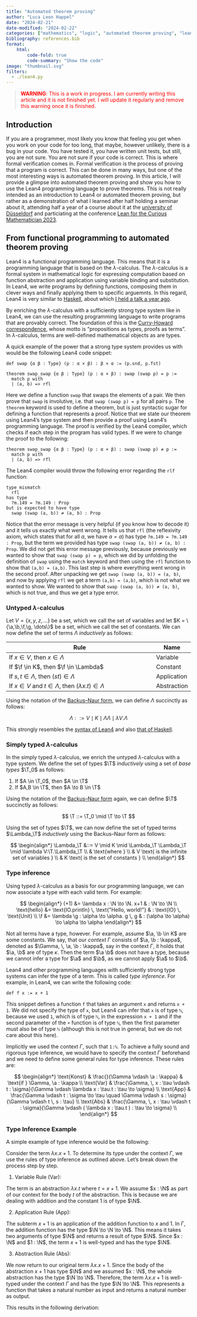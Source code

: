```yaml
---
title: "Automated theorem proving"
author: "Luca Leon Happel"
date: "2024-02-21"
date-modified: "2024-02-22"
categories: ["mathematics", "logic", "automated theorem proving", "lean4", "formal verification"]
bibliography: references.bib
format:
    html:
        code-fold: true
        code-summary: "Show the code"
image: "thumbnail.svg"
filters: 
  - ./lean4.py
---
```



> <span style="color: red">__WARNING__: This is a work in progress. I am currently writing this article and it is not finished yet. I will update it regularly and remove this warning once it is finished.</span>

::: {.hidden}
$$
\newcommand{\a}{\text{a}}
\newcommand{\b}{\text{b}}
\newcommand{\f}{\text{f}}
\newcommand{\g}{\text{g}}
\newcommand{\T}{\mathbb{T}}
$$
:::

## Introduction

If you are a programmer, most likely you know that feeling you get when you work on your code for too long, that maybe, however unlikely, there is a bug in your code. You have tested it, you have written unit tests, but still, you are not sure. You are not sure if your code is correct. This is where formal verification comes in. Formal verification is the process of proving that a program is correct. This can be done in many ways, but one of the most interesting ways is automated theorem proving. In this article, I will provide a glimpse into automated theorem proving and show you how to use the Lean4 programming language to prove theorems. This is not really intended as an introduction to Lean4 or automated theorem proving, but rather as a demonstration of what I learned after half holding a seminar about it, attending half a year of a course about it at the [university of Düsseldorf](https://www.hhu.de/) and particiating at the conference [Lean for the Curious Mathematician 2023](https://lftcm2023.github.io/).

## From functional programming to automated theorem proving

Lean4 is a functional programming language. This means that it is a programming language that is based on the $\lambda$-calculus. The $\lambda$-calculus is a formal system in mathematical logic for expressing computation based on function abstraction and application using variable binding and substitution. In Lean4, we write programs by defining functions, composing them in clever ways and finally applying them to specific arguemnts. In this regard, Lean4 is very similar to [Haskell](https://www.haskell.org/), about which [I held a talk a year ago](posts/bachelor-seminar-haskell/).

By enriching the $\lambda$-calculus with a sufficiently strong type system like in Lean4, we can use the resulting programming language to write programs that are provably correct. The foundation of this is the [Curry-Howard correspondence](https://en.wikipedia.org/wiki/Curry%E2%80%93Howard_correspondence), whose motto is "propositions as types, proofs as terms". In $\lambda$-calculus, terms are well-defined mathematical objects as are types.

A quick example of the power that a strong type system provides us with would be the following Lean4 code snippet:

```lean4
def swap {α β : Type} (p : α × β) : β × α := (p.snd, p.fst)

theorem swap_swap {α β : Type} (p : α × β) : swap (swap p) = p :=
  match p with
  | (a, b) => rfl
```

Here we define a function `swap` that swaps the elements of a pair. We then prove that `swap` is involutive, i.e. that `swap (swap p) = p` for all pairs `p`. The `theorem` keyword is used to define a theorem, but is just syntactic sugar for defining a function that represents a proof. Notice that we state our theorem using Lean4's type system and then provide a proof using Lean4's programming language. The proof is verified by the Lean4 compiler, which checks if each step in the program has valid types. If we were to change the proof to the following:

```lean4
theorem swap_swap {α β : Type} (p : α × β) : swap (swap p) ≠ p :=
  match p with
  | (a, b) => rfl
```

The Lean4 compiler would throw the following error regarding the `rlf` function:

```lean4
type mismatch
  rfl
has type
  ?m.149 = ?m.149 : Prop
but is expected to have type
  swap (swap (a, b)) ≠ (a, b) : Prop
```

Notice that the error message is very helpful (if you know how to decode it) and it tells us exactly what went wrong. It tells us that `rfl` (the reflexivity axiom, which states that for all $a$, we have $a=a$) has type `?m.149 = ?m.149 : Prop`, but the term we provided has type `swap (swap (a, b)) ≠ (a, b) : Prop`. We did not get this error message previously, because previously we wanted to show that `swap (swap p) = p`, which we did by unfolding the definition of `swap` using the `match` keyword and then using the `rfl` function to show that `(a,b) = (a,b)`. This last step is where everything went wrong in the second proof. After unpacking we get `swap (swap (a, b)) = (a, b)`, and now by applying `rfl` we get a term `(a,b) = (a,b)`, which is not what we wanted to show. We wanted to show that `swap (swap (a, b)) ≠ (a, b)`, which is not true, and thus we get a type error.

### Untyped $\lambda$-calculus

Let $V = \{x,y,z, \dots\}$ be a set, which we call the set of variables and let $K = \{\a,\b,\f,\g, \dots\}$ be a set, which we call the set of constants. We can now define the set of terms $\Lambda$ _inductively_ as follows:

| Rule                                                               | Name        |
| ------------------------------------------------------------------ | ----------- |
| If $x \in V$, then $x \in \Lambda$                                 | Variable    |
| If $\f \in K$, then $\f \in \Lambda$                               | Constant    |
| If $s,t \in \Lambda$, then $(st) \in \Lambda$                      | Application |
| If $x \in V$ and $t \in \Lambda$, then $(\lambda x.t) \in \Lambda$ | Abstraction |

Using the notation of the [Backus–Naur form](https://en.wikipedia.org/wiki/Backus%E2%80%93Naur_form), we can define $\Lambda$ succinctly as follows:

$$
\Lambda ::= V \mid K \mid \Lambda \Lambda \mid \lambda V.\Lambda
$$

This strongly resembles the [syntax of Lean4](https://leanprover.github.io/functional_programming_in_lean/getting-to-know/datatypes-and-patterns.html) and also [that of Haskell](https://wiki.haskell.org/Type).

### Simply typed $\lambda$-calculus

In the simply typed $\lambda$-calculus, we enrich the untyped $\lambda$-calculus with a type system. We define the set of types $\T$ _inductively_ using a set of _base types_ $\T_0$ as follows:

1. If $A \in \T_0$, then $A \in \T$
2. If $A,B \in \T$, then $A \to B \in \T$

Using the notation of the [Backus–Naur form](https://en.wikipedia.org/wiki/Backus%E2%80%93Naur_form) again, we can define $\T$ succinctly as follows:

$$
\T ::= \T_0 \mid \T \to \T
$$

Using the set of types $\T$, we can now define the set of typed terms $\Lambda_\T$ _inductively_ using the Backus–Naur form as follows:

$$
\begin{align*}
\Lambda_\T &::= V \mid K \mid \Lambda_\T \Lambda_\T \mid \lambda V:\T.\Lambda_\T \\
           & \text{where } \\
           & V \text{ is the infinite set of variables } \\
           & K \text{ is the set of constants } \\
\end{align*}
$$

### Type inference

Using typed $\lambda$-calculus as a basis for our programming language, we can now associate a type with each valid term. For example:

$$
\begin{align*}
(+1) &= \lambda x : \N \to \N. x+1 & : \N \to \N \\
\text{hello} &= \text{IO.println} \, \text{"Hello, world!"} & : \text{IO} \, \text{Unit} \\
\f &= \lambda \g : \alpha \to \alpha. g \, g & : (\alpha \to \alpha) \to \alpha \to \alpha
\end{align*}
$$

Not all terms have a type, however. For example, assume $\a, \b \in K$ are some constants. We say, that our _context_ $\Gamma$ consists of $\a, \b : \kappa$, denoted as $\Gamma, \, \a, \b : \kappa$, say in the context $\Gamma$, it holds that $\a, \b$ are of type $\kappa$. Then the term $\a \b$ does not have a type, because we cannot infer a type for $\a$ and $\b$, as we cannot apply $\a$ to $\b$.

Lean4 and other programming languages with sufficiently strong type systems can infer the type of a term. This is called _type inference_. For example, in Lean4, we can write the following code:

```lean4
def f x := x + 1
```

This snippet defines a function `f` that takes an argument `x` and returns `x + 1`. We did not specify the type of `x`, but Lean4 can infer that `x` is of type `ℕ`, because we used `1`, which is of type `ℕ`, in the expression `x + 1` and if the second parameter of the `+` function is of type `ℕ`, then the first parameter must also be of type `ℕ` (although this is not true in general, but we do not care about this here).

Implicitly we used the context $\Gamma$, such that `1:ℕ`. To achieve a fully sound and rigorous type inference, we would have to specify the context $\Gamma$ beforehand and we need to define some general rules for type inference. These rules are:

$$
\begin{align*}
\text{Konst} & \frac{}{\Gamma \vdash \a : \kappa} & \text{if } \Gamma, \a : \kappa \\
\text{Var} & \frac{\Gamma, \, x : \tau \vdash t : \sigma}{\Gamma \vdash \lambda x : \tau.t : \tau \to \sigma} \\
\text{App} & \frac{\Gamma \vdash t : \sigma \to \tau \quad \Gamma \vdash s : \sigma}{\Gamma \vdash t \, s : \tau} \\
\text{Abs} & \frac{\Gamma, \, x : \tau \vdash t : \sigma}{\Gamma \vdash ( \lambda x : \tau.t ) : \tau \to \sigma} \\
\end{align*}
$$

### Type Inference Example

A simple example of type inference would be the following:

Consider the term $\lambda x. x + 1$. To determine its type under the context $\Gamma$, we use the rules of type inference as outlined above. Let's break down the process step by step.

1. Variable Rule (Var):

  The term is an abstraction $\lambda x.t$ where $t = x + 1$.
  We assume $x : \N$ as part of our context for the body $t$ of the abstraction. This is because we are dealing with addition and the constant 1 is of type $\N$.

2. Application Rule (App):

  The subterm $x + 1$ is an application of the addition function to $x$ and $1$.
  In $\Gamma$, the addition function has the type $\N \to \N \to \N$. This means it takes two arguments of type $\N$ and returns a result of type $\N$.
  Since $x : \N$ and $1 : \N$, the term $x + 1$ is well-typed and has the type $\N$.

3. Abstraction Rule (Abs):

  We now return to our original term $\lambda x. x + 1$.
  Since the body of the abstraction $x + 1$ has type $\N$ and we assumed $x : \N$, the whole abstraction has the type $\N \to \N$.
  Therefore, the term $\lambda x. x + 1$ is well-typed under the context $\Gamma$ and has the type $\N \to \N$. This represents a function that takes a natural number as input and returns a natural number as output.

This results in the following derivation:

